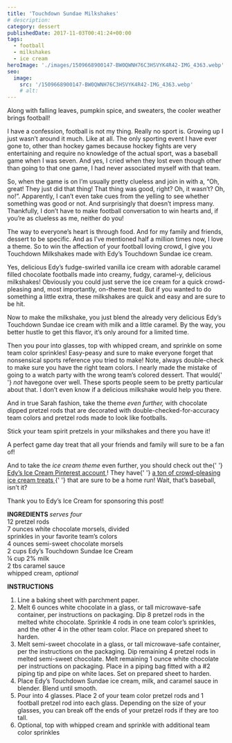 ```yaml
---
title: 'Touchdown Sundae Milkshakes'
# description:
category: dessert
publishedDate: 2017-11-03T00:41:24+00:00
tags:
  - football
  - milkshakes
  - ice cream
heroImage: './images/1509668900147-BW0QWNH76C3HSVYK4R42-IMG_4363.webp'
seo:
  image:
    src: '/1509668900147-BW0QWNH76C3HSVYK4R42-IMG_4363.webp'
    # alt:
---
```



<div class="sqs-html-content">
	<p>
		Along with falling leaves, pumpkin spice, and sweaters, the cooler weather
		brings football!
	</p>
	<p>
		I have a confession, football is not my thing. Really no sport is. Growing
		up I just wasn’t around it much. Like at all. The only sporting event I have
		ever gone to, other than hockey games because hockey fights are very
		entertaining and require no knowledge of the actual sport, was a baseball
		game when I was seven. And yes, I cried when they lost even though other
		than going to that one game, I had never associated myself with that team.
	</p>
	<p>
		So, when the game is on I’m usually pretty clueless and join in with a, “Oh,
		great! They just did that thing! That thing was good, right? Oh, it wasn’t?
		Oh, no!”. Apparently, I can’t even take cues from the yelling to see whether
		something was good or not. And surprisingly that doesn’t impress many.
		Thankfully, I don’t have to make football conversation to win hearts and, if
		you’re as clueless as me, neither do you! 
	</p>
	<p>
		The way to everyone’s heart is through food. And for my family and friends,
		dessert to be specific. And as I’ve mentioned half a million times now, I
		love a theme. So to win the affection of your football loving crowd, I give
		you Touchdown Milkshakes made with Edy’s Touchdown Sundae ice cream. 
	</p>
</div>
<div
	class="image-block-outer-wrapper layout-caption-below design-layout-inline"
	data-test="image-block-inline-outer-wrapper"
>
	<figure class="sqs-block-image-figure intrinsic">
		<div
			class="image-block-wrapper"
			data-animation-role="image"
			data-animation-override=""
		>
			<div class="sqs-image-shape-container-element has-aspect-ratio">
				<Picture
					src={ContentImage1}
					alt="Touchdown Sundae Milkshakes | Sarah Makes Stuff"
				></Picture>
			</div>
		</div>
	</figure>
</div>
<div class="sqs-html-content">
	<p></p>
	<p>
		Yes, delicious Edy’s fudge-swirled vanilla ice cream with adorable caramel
		filled chocolate footballs made into creamy, fudgy, caramel-y, delicious
		milkshakes! Obviously you could just serve the ice cream for a quick
		crowd-pleasing and, most importantly, on-theme treat. But if you wanted to
		do something a little extra, these milkshakes are quick and easy and are
		sure to be hit.
	</p>
</div>
<div
	class="image-block-outer-wrapper layout-caption-below design-layout-inline"
	data-test="image-block-inline-outer-wrapper"
>
	<figure class="sqs-block-image-figure intrinsic">
		<div
			class="image-block-wrapper"
			data-animation-role="image"
			data-animation-override=""
		>
			<div class="sqs-image-shape-container-element has-aspect-ratio">
				<Picture
					src={ContentImage2}
					alt="Touchdown Sundae Milkshakes | Sarah Makes Stuff"
				></Picture>
			</div>
		</div>
	</figure>
</div>
<div class="sqs-html-content">
	<p>
		Now to make the milkshake, you just blend the already very delicious Edy’s
		Touchdown Sundae ice cream with milk and a little caramel. By the way, you
		better hustle to get this flavor, it’s only around for a limited time. 
	</p>
</div>
<div
	class="image-block-outer-wrapper layout-caption-below design-layout-inline"
	data-test="image-block-inline-outer-wrapper"
>
	<figure class="sqs-block-image-figure intrinsic">
		<div
			class="image-block-wrapper"
			data-animation-role="image"
			data-animation-override=""
		>
			<div class="sqs-image-shape-container-element has-aspect-ratio">
				<Picture
					src={ContentImage3}
					alt="Touchdown Sundae Milkshakes | Sarah Makes Stuff"
				></Picture>
			</div>
		</div>
	</figure>
</div>
<div class="sqs-html-content">
	<p></p>
	<p>
		Then you pour into glasses, top with whipped cream, and sprinkle on some
		team color sprinkles! Easy-peasy and sure to make everyone forget that
		nonsensical sports reference you tried to make! Note, always double-check to
		make sure you have the right team colors. I nearly made the mistake of going
		to a watch party with the wrong team’s colored dessert. That would{' '}
		<em>not</em> have<em></em>gone over well. These sports people seem to be
		pretty particular about that. I don’t even know if a delicious milkshake
		would help you there.
	</p>
</div>
<div
	class="image-block-outer-wrapper layout-caption-below design-layout-inline"
	data-test="image-block-inline-outer-wrapper"
>
	<figure class="sqs-block-image-figure intrinsic">
		<div
			class="image-block-wrapper"
			data-animation-role="image"
			data-animation-override=""
		>
			<div class="sqs-image-shape-container-element has-aspect-ratio">
				<Picture
					src={ContentImage4}
					alt="Touchdown Sundae Milkshakes | Sarah Makes Stuff"
				></Picture>
			</div>
		</div>
	</figure>
</div>
<div
	class="image-block-outer-wrapper layout-caption-below design-layout-inline"
	data-test="image-block-inline-outer-wrapper"
>
	<figure class="sqs-block-image-figure intrinsic">
		<div
			class="image-block-wrapper"
			data-animation-role="image"
			data-animation-override=""
		>
			<div class="sqs-image-shape-container-element has-aspect-ratio">
				<Picture
					src={ContentImage5}
					alt="Touchdown Sundae Milkshakes | Sarah Makes Stuff"
				></Picture>
			</div>
		</div>
	</figure>
</div>
<div class="sqs-html-content">
	<p></p>
	<p>
		And in true Sarah fashion, take the theme <em>even further,</em> with
		chocolate dipped pretzel rods that are decorated with
		double-checked-for-accuracy team colors and pretzel rods made to look like
		footballs.
	</p>
</div>
<div
	class="image-block-outer-wrapper layout-caption-below design-layout-inline"
	data-test="image-block-inline-outer-wrapper"
>
	<figure class="sqs-block-image-figure intrinsic">
		<div
			class="image-block-wrapper"
			data-animation-role="image"
			data-animation-override=""
		>
			<div class="sqs-image-shape-container-element has-aspect-ratio">
				<Picture
					src={ContentImage6}
					alt="Touchdown Sundae Milkshakes | Sarah Makes Stuff"
				></Picture>
			</div>
		</div>
	</figure>
</div>
<div class="sqs-html-content">
	<p></p>
	<p>
		Stick your team spirit pretzels in your milkshakes and there you have it!
	</p>
</div>
<div
	class="image-block-outer-wrapper layout-caption-below design-layout-inline"
	data-test="image-block-inline-outer-wrapper"
>
	<figure class="sqs-block-image-figure intrinsic">
		<div
			class="image-block-wrapper"
			data-animation-role="image"
			data-animation-override=""
		>
			<div class="sqs-image-shape-container-element has-aspect-ratio">
				<Picture
					src={ContentImage7}
					alt="Touchdown Sundae Milkshakes | Sarah Makes Stuff"
				></Picture>
			</div>
		</div>
	</figure>
</div>
<div class="sqs-html-content">
	<p>
		A perfect game day treat that all your friends and family will sure to be a
		fan of!
	</p>
</div>
<div
	class="image-block-outer-wrapper layout-caption-below design-layout-inline"
	data-test="image-block-inline-outer-wrapper"
>
	<figure class="sqs-block-image-figure intrinsic">
		<div
			class="image-block-wrapper"
			data-animation-role="image"
			data-animation-override=""
		>
			<div class="sqs-image-shape-container-element has-aspect-ratio">
				<Picture
					src={ContentImage8}
					alt="Touchdown Sundae Milkshakes | Sarah Makes Stuff"
				></Picture>
			</div>
		</div>
	</figure>
</div>
<div
	class="image-block-outer-wrapper layout-caption-below design-layout-inline"
	data-test="image-block-inline-outer-wrapper"
>
	<figure class="sqs-block-image-figure intrinsic">
		<div
			class="image-block-wrapper"
			data-animation-role="image"
			data-animation-override=""
		>
			<div class="sqs-image-shape-container-element has-aspect-ratio">
				<Picture
					src={ContentImage9}
					alt="Touchdown Sundae Milkshakes | Sarah Makes Stuff"
				></Picture>
			</div>
		</div>
	</figure>
</div>
<div class="sqs-html-content">
	<p></p>
	<p>
		And to take the <em>ice cream theme</em> even further, you should check out
		the{' '}
		<a href="https://www.pinterest.com/edysicecream/?eq=edy%27s&amp;etslf=1701">
			Edy’s Ice Cream Pinterest account
		</a>
		! They have{' '}
		<a href="https://www.pinterest.com/edysicecream/ice-cream-crowd-pleaser/">
			a ton of crowd-pleasing ice cream treats
		</a>{' '}
		that are sure to be a home run! Wait, that’s baseball, isn’t it?
	</p>
	<p>Thank you to Edy’s Ice Cream for sponsoring this post!</p>
	<p>
		<strong>INGREDIENTS </strong>
		<em>
			serves four
			<br />
		</em>
		12 pretzel rods
		<br />7 ounces white chocolate morsels, divided
		<br />
		sprinkles in your favorite team’s colors
		<br />4 ounces semi-sweet chocolate morsels
		<br />2 cups Edy’s Touchdown Sundae Ice Cream
		<br />¼ cup 2% milk
		<br />2 tbs caramel sauce
		<br />
		whipped cream, <em>optional</em>
	</p>
	<p>
		<strong>INSTRUCTIONS</strong>
	</p>
	<ol dir="ltr">
		<li>Line a baking sheet with parchment paper.</li>
		<li>
			Melt 6 ounces white chocolate in a glass, or tall microwave-safe
			container, per instructions on packaging. Dip 8 pretzel rods in the melted
			white chocolate. Sprinkle 4 rods in one team color’s sprinkles, and the
			other 4 in the other team color. Place on prepared sheet to harden.
		</li>
		<li>
			Melt semi-sweet chocolate in a glass, or tall microwave-safe container,
			per the instructions on the packaging. Dip remaining 4 pretzel rods in
			melted semi-sweet chocolate. Melt remaining 1 ounce white chocolate per
			instructions on packaging. Place in a piping bag fitted with a #2 piping
			tip and pipe on white laces. Set on prepared sheet to harden.
		</li>
		<li>
			Place Edy’s Touchdown Sundae ice cream, milk, and caramel sauce in
			blender. Blend until smooth.
		</li>
		<li>
			Pour into 4 glasses. Place 2 of your team color pretzel rods and 1
			football pretzel rod into each glass. Depending on the size of your
			glasses, you can break off the ends of your pretzel rods if they are too
			tall.
		</li>
		<li>
			Optional, top with whipped cream and sprinkle with additional team color
			sprinkles
		</li>
	</ol>
</div>
